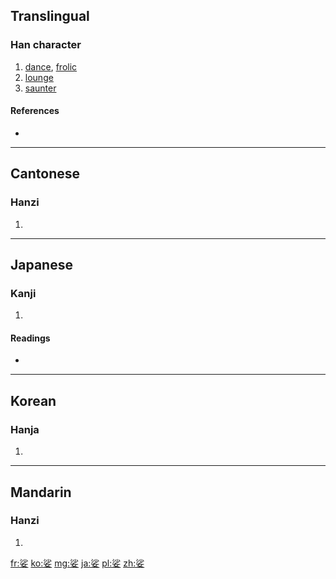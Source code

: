 ==Translingual==

===Han character===
{{Han char|rn=38|rad=女|as=07|sn=10|four=3940<sub>4</sub>|canj=水竹女 (EHV)|ids=⿱[[沙]][[女]]}}

# [[dance]], [[frolic]]
# [[lounge]]
# [[saunter]]

====References====
* {{Han ref|kx=0262.060|dkj=06294|dj=0528.270|hdz=21054.010|uh=5A11|ud=23057|bh=AE50|bd=44624}}

----

==Cantonese==

===Hanzi===
{{yue-hanzi|jyut=|y=so1}}

# {{defn|lang=yue|sort=女07}}

----

==Japanese==

===Kanji===
{{ja-kanji|grade=|rs=女07}}

# {{defn|lang=ja|sort=女07}}

====Readings====
* {{ja-readings|on=[[しゃ]] (sha), [[さ]] (sa)|kun=[[まう]] (mau)}}

----

==Korean==

===Hanja===
{{ko-hanja|hangeul=사|rv=sa|mr=sa}}

# {{defn|lang=ko|sort=女07}}

----

==Mandarin==

===Hanzi===
{{cmn-hanzi|pin=[[suō]] ([[suo1]])|wg=so<sup>1</sup>}}

# {{defn|lang=cmn|sort=女07}}

[[fr:娑]]
[[ko:娑]]
[[mg:娑]]
[[ja:娑]]
[[pl:娑]]
[[zh:娑]]